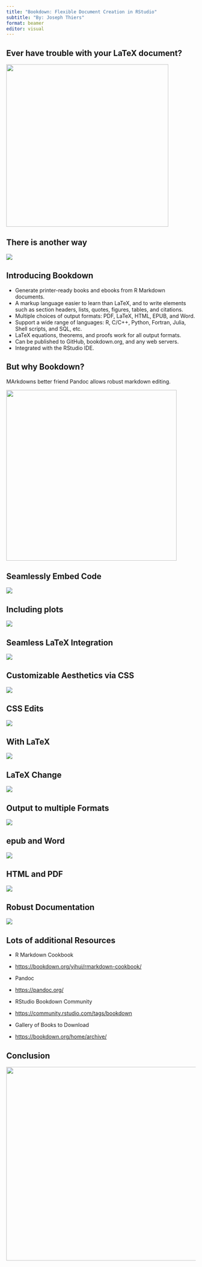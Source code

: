 ```yaml
---
title: "Bookdown: Flexible Document Creation in RStudio"
subtitle: "By: Joseph Thiers"
format: beamer
editor: visual
---
```


## Ever have trouble with your LaTeX document?

![](images/Screenshot%202024-11-18%20at%208.36.18%20PM.png){fig-align="center" width="431"}

## There is another way

![](images/Screenshot 2024-11-19 at 3.10.09 PM.png)

## Introducing Bookdown

-   Generate printer-ready books and ebooks from R Markdown documents.
-   A markup language easier to learn than LaTeX, and to write elements such as section headers, lists, quotes, figures, tables, and citations.
-   Multiple choices of output formats: PDF, LaTeX, HTML, EPUB, and Word.
-   Support a wide range of languages: R, C/C++, Python, Fortran, Julia, Shell scripts, and SQL, etc.
-   LaTeX equations, theorems, and proofs work for all output formats.
-   Can be published to GitHub, bookdown.org, and any web servers.
-   Integrated with the RStudio IDE.

## But why Bookdown?

MArkdowns better friend Pandoc allows robust markdown editing.

![](images/Screenshot%202024-11-18%20at%208.54.09%20PM.png){fig-align="center" width="453"}

## Seamlessly Embed Code

![](images/Screenshot 2024-11-19 at 1.26.56 PM.png){fig-align="center"}

## Including plots

![](images/Screenshot 2024-11-19 at 1.30.55 PM.png){fig-align="center"}

## Seamless LaTeX Integration

![](images/Screenshot 2024-11-19 at 1.58.05 PM.png){fig-align="center"}

## Customizable Aesthetics via CSS

![](images/Screenshot 2024-11-19 at 2.09.18 PM.png){fig-align="center"}

## CSS Edits

![](images/Screenshot 2024-11-19 at 2.08.37 PM.png){fig-align="center"}

## With LaTeX

![](images/Screenshot 2024-11-19 at 2.14.12 PM.png){fig-align="center"}

## LaTeX Change

![](images/Screenshot 2024-11-19 at 2.13.25 PM.png)

## Output to multiple Formats

![](images/Screenshot 2024-11-19 at 2.21.44 PM.png){fig-align="center"}

## epub and Word

![](images/Screenshot 2024-11-19 at 3.07.47 PM.png)

## HTML and PDF

![](images/Screenshot 2024-11-19 at 2.36.54 PM.png){fig-align="center"}

## Robust Documentation

![](images/Screenshot 2024-11-19 at 2.39.11 PM.png){fig-align="center"}

## Lots of additional Resources

-   R Markdown Cookbook

-   <https://bookdown.org/yihui/rmarkdown-cookbook/>

-   Pandoc

-   <https://pandoc.org/>

-   RStudio Bookdown Community

-   <https://community.rstudio.com/tags/bookdown>

-   Gallery of Books to Download

-   <https://bookdown.org/home/archive/>

## Conclusion

![](images/Screenshot 2024-11-19 at 3.04.06 PM.png){fig-align="center" width="514"}
